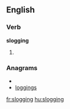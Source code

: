 ==English==

===Verb===
'''slogging'''

# {{present participle of|[[slog]]}}

===Anagrams===
* {{alphagram|gggilnos}}
* [[loggings#English|loggings]]

[[fr:slogging]]
[[hu:slogging]]